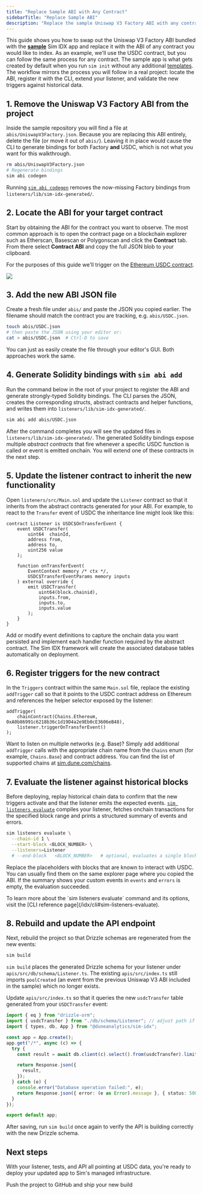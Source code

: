 ```yaml
---
title: "Replace Sample ABI with Any Contract"
sidebarTitle: "Replace Sample ABI"
description: "Replace the sample Uniswap V3 Factory ABI with any contract's ABI in your Sim IDX app."
---
```


This guide shows you how to swap out the Uniswap V3 Factory ABI bundled with the [**sample**](https://github.com/duneanalytics/sim-idx-example-sample-app) Sim IDX app and replace it with the ABI of any contract you would like to index. As an example, we'll use the USDC contract, but you can follow the same process for any contract. The sample app is what gets created by default when you run `sim init` without any additional [templates](/idx/resources/templates). The workflow mirrors the process you will follow in a real project: locate the ABI, register it with the CLI, extend your listener, and validate the new triggers against historical data.

## 1. Remove the Uniswap V3 Factory ABI from the project

Inside the sample repository you will find a file at `abis/UniswapV3Factory.json`. Because you are replacing this ABI entirely, delete the file (or move it out of `abis/`). Leaving it in place would cause the CLI to generate bindings for both Factory **and** USDC, which is not what you want for this walkthrough.

```bash
rm abis/UniswapV3Factory.json
# Regenerate bindings
sim abi codegen
```

Running [`sim abi codegen`](/idx/cli#sim-abi-codegen) removes the now-missing Factory bindings from `listeners/lib/sim-idx-generated/`.

## 2. Locate the ABI for your target contract

Start by obtaining the ABI for the contract you want to observe. The most common approach is to open the contract page on a blockchain explorer such as Etherscan, Basescan or Polygonscan and click the **Contract** tab. From there select **Contract ABI** and copy the full JSON blob to your clipboard.

For the purposes of this guide we'll trigger on the [Ethereum USDC contract](https://etherscan.io/token/0xa0b86991c6218b36c1d19d4a2e9eb0ce3606eb48#code).

<Frame>
  <img src="/images/idx/guides/swap-abi/usdc-contract-abi.png" />
</Frame>

## 3. Add the new ABI JSON file

Create a fresh file under `abis/` and paste the JSON you copied earlier. The filename should match the contract you are tracking, e.g. `abis/USDC.json`.

```bash
touch abis/USDC.json
# then paste the JSON using your editor or:
cat > abis/USDC.json  # Ctrl-D to save
```

You can just as easily create the file through your editor's GUI. Both approaches work the same.

## 4. Generate Solidity bindings with `sim abi add`

Run the command below in the root of your project to register the ABI and generate strongly-typed Solidity bindings. The CLI parses the JSON, creates the corresponding structs, abstract contracts and helper functions, and writes them into `listeners/lib/sim-idx-generated/`.

```bash
sim abi add abis/USDC.json
```

After the command completes you will see the updated files in `listeners/lib/sim-idx-generated/`. The generated Solidity bindings expose multiple *abstract contracts* that fire whenever a specific USDC function is called or event is emitted onchain. You will extend one of these contracts in the next step.

## 5. Update the listener contract to inherit the new functionality

Open `listeners/src/Main.sol` and update the `Listener` contract so that it inherits from the abstract contracts generated for your ABI. For example, to react to the `Transfer` event of USDC the inheritance line might look like this:

```solidity Main.sol
contract Listener is USDC$OnTransferEvent {
    event USDCTransfer(
        uint64  chainId,
        address from,
        address to,
        uint256 value
    );

    function onTransferEvent(
        EventContext memory /* ctx */,
        USDC$TransferEventParams memory inputs
    ) external override {
        emit USDCTransfer(
            uint64(block.chainid),
            inputs.from,
            inputs.to,
            inputs.value
        );
    }
}
```

Add or modify event definitions to capture the onchain data you want persisted and implement each handler function required by the abstract contract. The Sim IDX framework will create the associated database tables automatically on deployment.

## 6. Register triggers for the new contract

In the `Triggers` contract within the same `Main.sol` file, replace the existing `addTrigger` call so that it points to the USDC contract address on Ethereum and references the helper selector exposed by the listener:

```solidity Main.sol
addTrigger(
    chainContract(Chains.Ethereum, 0xA0b86991c6218b36c1d19D4a2e9Eb0cE3606eB48),
    listener.triggerOnTransferEvent()
);
```

Want to listen on multiple networks (e.g. Base)? Simply add additional `addTrigger` calls with the appropriate chain name from the `Chains` enum (for example, `Chains.Base`) and contract address. You can find the list of supported chains at [sim.dune.com/chains](https://sim.dune.com/chains).

## 7. Evaluate the listener against historical blocks

Before deploying, replay historical chain data to confirm that the new triggers activate and that the listener emits the expected events. [`sim listeners evaluate`](/idx/cli#sim-listeners-evaluate) compiles your listener, fetches onchain transactions for the specified block range and prints a structured summary of events and errors.

```bash
sim listeners evaluate \
  --chain-id 1 \
  --start-block <BLOCK_NUMBER> \
  --listeners=Listener
  # --end-block   <BLOCK_NUMBER>   # optional, evaluates a single block if omitted
```

Replace the placeholders with blocks that are known to interact with USDC. You can usually find them on the same explorer page where you copied the ABI. If the summary shows your custom events in `events` and `errors` is empty, the evaluation succeeded.

<Note>
To learn more about the `sim listeners evaluate` command and its options, visit the [CLI reference page](/idx/cli#sim-listeners-evaluate).
</Note>

## 8. Rebuild and update the API endpoint

Next, rebuild the project so that Drizzle schemas are regenerated from the new events:

```bash
sim build
```

`sim build` places the generated Drizzle schema for your listener under `apis/src/db/schema/Listener.ts`. The existing `apis/src/index.ts` still imports `poolCreated` (an event from the previous Uniswap V3 ABI included in the sample) which no longer exists.

Update `apis/src/index.ts` so that it queries the new `usdcTransfer` table generated from your `USDCTransfer` event:

```typescript index.ts
import { eq } from "drizzle-orm";
import { usdcTransfer } from "./db/schema/Listener"; // adjust path if needed
import { types, db, App } from "@duneanalytics/sim-idx";

const app = App.create();
app.get("/*", async (c) => {
  try {
    const result = await db.client(c).select().from(usdcTransfer).limit(10);

    return Response.json({
      result,
    });
  } catch (e) {
    console.error("Database operation failed:", e);
    return Response.json({ error: (e as Error).message }, { status: 500 });
  }
});

export default app;
```

After saving, run `sim build` once again to verify the API is building correctly with the new Drizzle schema.

## Next steps

With your listener, tests, and API all pointing at USDC data, you're ready to deploy your updated app to Sim's managed infrastructure.

<Columns cols={1}>
  <Card title="Deploy your updated app" href="/idx/deployment">
    Push the project to GitHub and ship your new build
  </Card>
</Columns>
